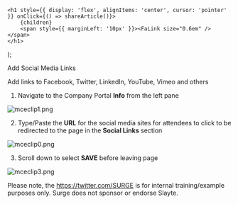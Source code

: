

    <h1 style={{ display: 'flex', alignItems: 'center', cursor: 'pointer' }} onClick={() => shareArticle()}>
        {children} 
        <span style={{ marginLeft: '10px' }}><FaLink size="0.6em" /></span>
    </h1>
);

<ToastContainer />

<ClickableTitle>Add Social Media Links</ClickableTitle>




Add links to Facebook, Twitter, LinkedIn, YouTube, Vimeo and others


1. Navigate to the Company Portal **Info** from the left pane


![mceclip1.png](../../../resources/article-images/4495108085395-Add-Social-Media-Links_1.png)


2. Type/Paste the **URL** for the social media sites for attendees to click to be redirected to the page in the **Social Links** section


![mceclip0.png](../../../resources/article-images/4495108085395-Add-Social-Media-Links_2.png)


3. Scroll down to select **SAVE** before leaving page


![mceclip3.png](../../../resources/article-images/4495108085395-Add-Social-Media-Links_3.png)


Please note, the <https://twitter.com/SURGE> is for internal training/example purposes only. Surge does not sponsor or endorse Slayte. 



